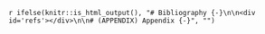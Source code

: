 \appendix

`r ifelse(knitr::is_html_output(), "# Bibliography {-}\n\n<div id='refs'></div>\n\n# (APPENDIX) Appendix {-}", "")`
